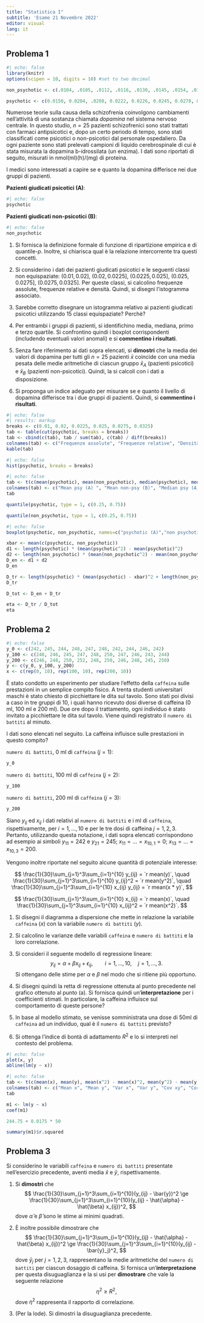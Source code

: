 ```yaml
---
title: "Statistica I"
subtitle: 'Esame 21 Novembre 2022'
editor: visual
lang: it
---
```


## Problema 1

```r
#| echo: false
library(knitr)
options(scipen = 10, digits = 10) #set to two decimal 

non_psychotic <- c(.0104, .0105, .0112, .0116, .0130, .0145, .0154, .0156, .0170, .0180, .0200, .0200, .0210, .0230, .0252)

psychotic <- c(0.0150, 0.0204, .0208, 0.0222, 0.0226, 0.0245, 0.0270, 0.0275, 0.0306, 0.0320)
```

Numerose teorie sulla causa della schizofrenia coinvolgono cambiamenti nell'attività di una sostanza chiamata *dopamina* nel sistema nervoso centrale. In questo studio, $n = 25$ pazienti schizofrenici sono stati trattati con farmaci antipsicotici e, dopo un certo periodo di tempo, sono stati classificati come psicotici o non-psicotici dal personale ospedaliero. Da ogni paziente sono stati prelevati campioni di liquido cerebrospinale di cui è stata misurata la dopamina b-idrossilata (un enzima). I dati sono riportati di seguito, misurati in nmol(ml)(h)/(mg) di proteina.

I medici sono interessati a capire se e quanto la dopamina differisce nei due gruppi di pazienti.

**Pazienti giudicati psicotici (A)**:

```r
#| echo: false
psychotic
```

**Pazienti giudicati non-psicotici (B)**:

```r
#| echo: false
non_psychotic
```

1.  Si fornisca la definizione formale di funzione di ripartizione empirica e di quantile-$p$. Inoltre, si chiarisca qual è la relazione intercorrente tra questi concetti.

2.  Si considerino i dati dei pazienti giudicati psicotici e le seguenti classi non equispaziate: $(0.01, 0.02]$, $(0.02, 0.0225]$, $(0.0225, 0.025]$, $(0.025, 0.0275]$, $(0.0275, 0.0325]$. Per queste classi, si calcolino frequenze assolute, frequenze relative e densità. Quindi, si disegni l'istogramma associato.

3.  Sarebbe corretto disegnare un istogramma relativo ai pazienti giudicati psicotici utilizzando $15$ classi equispaziate? Perchè?

4.  Per entrambi i gruppi di pazienti, si identifichino media, mediana, primo e terzo quartile. Si confrontino quindi i boxplot corrispondenti (includendo eventuali valori anomali) e si **commentino i risultati**.

5.  Senza fare riferimento ai dati sopra elencati, si **dimostri** che la media dei valori di dopamina per tutti gli $n = 25$ pazienti $\bar{x}$ coincide con una media pesata delle medie aritmetiche di ciascun gruppo $\bar{x}_A$ (pazienti psicotici) e $\bar{x}_B$ (pazienti non-psicotici). Quindi, la si calcoli con i dati a disposizione.

6.  Si proponga un indice adeguato per misurare se e quanto il livello di dopamina differisce tra i due gruppi di pazienti. Quindi, si **commentino i risultati**.

```r
#| echo: false
#| results: markup
breaks <- c(0.01, 0.02, 0.0225, 0.025, 0.0275, 0.0325)
tab <- table(cut(psychotic, breaks = breaks))
tab <- cbind(c(tab), tab / sum(tab), c(tab) / diff(breaks))
colnames(tab) <- c("Frequenze assolute", "Frequenze relative", "Densità")
kable(tab)
```

```r
#| echo: false
hist(psychotic, breaks = breaks)
```

```r
#| echo: false
tab <- t(c(mean(psychotic), mean(non_psychotic), median(psychotic), median(non_psychotic)))
colnames(tab) <- c("Mean psy (A) ", "Mean non-psy (B)", "Median psy (A)", "Median non-psy (B)")
tab
```

```r
quantile(psychotic, type = 1, c(0.25, 0.75))
```

```r
quantile(non_psychotic, type = 1, c(0.25, 0.75))
```

```r
#| echo: false
boxplot(psychotic, non_psychotic, names=c("psychotic (A)","non psychotic (B)"))
```

```r
xbar <- mean(c(psychotic, non_psychotic))
d1 <- length(psychotic) * (mean(psychotic^2) - mean(psychotic)^2)
d2 <- length(non_psychotic) * (mean(non_psychotic^2) - mean(non_psychotic)^2)
D_en <- d1 + d2
D_en

D_tr <- length(psychotic) * (mean(psychotic) - xbar)^2 + length(non_psychotic) * (mean(non_psychotic) - xbar)^2
D_tr

D_tot <- D_en + D_tr

eta <- D_tr / D_tot
eta
```

## Problema 2

```r
#| echo: false
y_0 <- c(242, 245, 244, 248, 247, 248, 242, 244, 246, 242)
y_100 <- c(248, 246, 245, 247, 248, 250, 247, 246, 243, 244)
y_200 <- c(246, 248, 250, 252, 248, 250, 246, 248, 245, 250)
y <- c(y_0, y_100, y_200)
x <- c(rep(0, 10), rep(100, 10), rep(200, 10))
```

È stato condotto un esperimento per studiare l'effetto della `caffeina` sulle prestazioni in un semplice compito fisico. A trenta studenti universitari maschi è stato chiesto di picchiettare le dita sul tavolo. Sono stati poi divisi a caso in tre gruppi di 10, i quali hanno ricevuto dosi diverse di caffeina (0 ml, 100 ml e 200 ml). Due ore dopo il trattamento, ogni individuo è stato invitato a picchiettare le dita sul tavolo. Viene quindi registrato il `numero di battiti` al minuto.

I dati sono elencati nel seguito. La caffeina influisce sulle prestazioni in questo compito?

`numero di battiti`, 0 ml di `caffeina` ($j=1$):

```r
y_0
```

`numero di battiti`, 100 ml di `caffeina` ($j=2$):

```r
y_100
```

`numero di battiti`, 200 ml di `caffeina` ($j=3$):

```r
y_200
```

Siano $y_{ij}$ ed $x_{ij}$ i dati relativi al `numero di battiti` e i ml di `caffeina`, rispettivamente, per $i = 1,\dots,10$ e per le tre dosi di caffeina $j=1,2,3$. Pertanto, utilizzando questa notazione, i dati sopra elencati corrispondono ad esempio ai simboli $y_{11} = 242$ e $y_{21} = 245$; $x_{11} = \dots = x_{10,1} = 0$; $x_{13} = \dots = x_{10,3} = 200$.

Vengono inoltre riportate nel seguito alcune quantità di potenziale interesse:

$$
\frac{1}{30}\sum_{j=1}^3\sum_{i=1}^{10} y_{ij} = `r mean(y)`, \quad  \frac{1}{30}\sum_{j=1}^3\sum_{i=1}^{10} y_{ij}^2 = `r mean(y^2)`, \quad \frac{1}{30}\sum_{j=1}^3\sum_{i=1}^{10} x_{ij} y_{ij} = `r mean(x * y)`,
$$

$$
\frac{1}{30}\sum_{j=1}^3\sum_{i=1}^{10} x_{ij} = `r mean(x)`, \quad \frac{1}{30}\sum_{j=1}^3\sum_{i=1}^{10} x_{ij}^2 = `r mean(x^2)`.
$$

1.  Si disegni il diagramma a dispersione che mette in relazione la variabile `caffeina` ($x$) con la variabile `numero di battiti` ($y$).

2.  Si calcolino le varianze delle variabili `caffeina` e `numero di battiti` e la loro correlazione.

3.  Si consideri il seguente modello di regressione lineare: $$
    y_{ij} = \alpha + \beta x_{ij} + \epsilon_{ij}, \qquad i=1,\dots,10, \quad j=1,\dots,3.
    $$ Si ottengano delle stime per $\alpha$ e $\beta$ nel modo che si ritiene più opportuno.

4.  Si disegni quindi la retta di regressione ottenuta al punto precedente nel grafico ottenuto al punto (a). Si fornisca quindi un'**interpretazione** per i coefficienti stimati. In particolare, la caffeina influisce sul comportamento di queste persone?

5.  In base al modello stimato, se venisse somministrata una dose di $50$ml di `caffeina` ad un individuo, qual è il `numero di battiti` previsto?

6.  Si ottenga l'indice di bontà di adattamento $R^2$ e lo si interpreti nel contesto del problema.

```r
#| echo: false
plot(x, y)
abline(lm(y ~ x))
```

```r
#| echo: false
tab <- t(c(mean(x), mean(y), mean(x^2) - mean(x)^2, mean(y^2) - mean(y)^2, mean(x * y) - mean(x) * mean(y), cor(x, y)))
colnames(tab) <- c("Mean x", "Mean y", "Var x", "Var y", "Cov xy", "Cor xy")
tab
```

```r
m1 <- lm(y ~ x)
coef(m1)
```

```r
244.75 + 0.0175 * 50
```

```r
summary(m1)$r.squared
```

## Problema 3

Si considerino le variabili `caffeina` e `numero di battiti` presentate nell'esercizio precedente, aventi media $\bar{x}$ e $\bar{y}$, rispettivamente.

1.  Si **dimostri** che $$
    \frac{1}{30}\sum_{j=1}^3\sum_{i=1}^{10}(y_{ij} - \bar{y})^2 \ge \frac{1}{30}\sum_{j=1}^3\sum_{i=1}^{10}(y_{ij} - \hat{\alpha} - \hat{\beta} x_{ij})^2,
    $$ dove $\hat{\alpha}$ e $\hat{\beta}$ sono le stime ai minimi quadrati.

2.  È inoltre possibile dimostrare che $$
    \frac{1}{30}\sum_{j=1}^3\sum_{i=1}^{10}(y_{ij} - \hat{\alpha} - \hat{\beta} x_{ij})^2 \ge \frac{1}{30}\sum_{j=1}^3\sum_{i=1}^{10}(y_{ij} - \bar{y}_j)^2,
    $$ dove $\bar{y}_j$ per $j=1, 2 ,3$, rappresentano la medie aritmetiche del `numero di battiti` per ciascun dosaggio di caffeina. Si fornisca un'**interpretazione** per questa disuguaglianza e la si usi per **dimostrare** che vale la seguente relazione $$
    \eta^2 \ge R^2,
    $$ dove $\eta^2$ rappresenta il rapporto di correlazione.

3.  (Per la lode). Si dimostri la disuguaglianza precedente.
